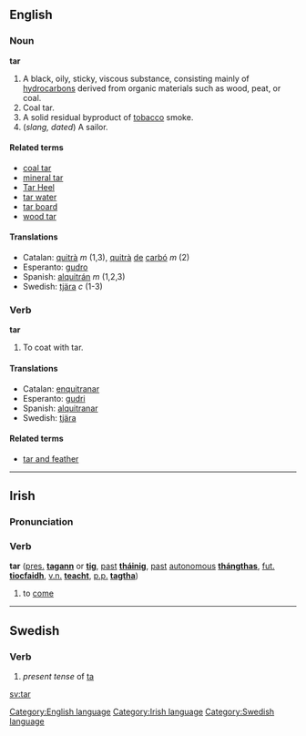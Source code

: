 ==English==
===Noun===
'''tar'''

# A black, oily, sticky, viscous substance, consisting mainly of [[hydrocarbons]] derived from organic materials such as wood, peat, or coal.
# Coal tar.
# A solid residual byproduct of [[tobacco]] smoke.
# (''slang, dated'') A sailor.

====Related terms====
*[[coal tar]]
*[[mineral tar]]
*[[Tar Heel]]
*[[tar water]]
*[[tar board]]
*[[wood tar]]

====Translations====
*Catalan: [[quitrà]] ''m'' (1,3), [[quitrà]] [[de]] [[carbó]] ''m'' (2)
*Esperanto: [[gudro]]
*Spanish: [[alquitrán]] ''m'' (1,2,3)
*Swedish: [[tjära]] ''c'' (1-3)

===Verb===
'''tar'''

# To coat with tar.

====Translations====
*Catalan: [[enquitranar]] 
*Esperanto: [[gudri]] 
*Spanish: [[alquitranar]] 
*Swedish: [[tjära]]

====Related terms====
*[[tar and feather]]

[[Category:English language]]

----

==Irish==
===Pronunciation===
{{IPA|[tar]}}

===Verb===
'''tar''' ([[present|pres.]] '''[[tagann]]''' or '''[[tig]]''', [[past]] '''[[tháinig]]''', [[past]] [[autonomous]] '''[[thángthas]]''', [[future|fut.]] '''[[tiocfaidh]]''', [[verbal noun|v.n.]] '''[[teacht]]''', [[past participle|p.p.]] '''[[tagtha]]''')

#to [[come]]

[[Category:Irish language]]

----

==Swedish==
===Verb===

#''present tense'' of [[ta]]

[[sv:tar]]

[[Category:Swedish language]]